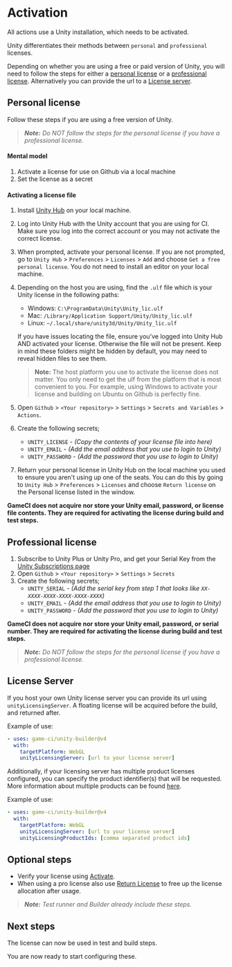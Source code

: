 # Activation

All actions use a Unity installation, which needs to be activated.

Unity differentiates their methods between `personal` and `professional` licenses.

Depending on whether you are using a free or paid version of Unity, you will need to follow the
steps for either a [personal license](#personal-license) or a
[professional license](#professional-license). Alternatively you can provide the url to a
[License server](#license-server).

## Personal license

Follow these steps if you are using a free version of Unity.

> _**Note:** Do NOT follow the steps for the personal license if you have a professional license._

#### Mental model

1. Activate a license for use on Github via a local machine
2. Set the license as a secret

#### Activating a license file

1. Install [Unity Hub](https://unity.com/download) on your local machine.
2. Log into Unity Hub with the Unity account that you are using for CI. Make sure you log into the
   correct account or you may not activate the correct license.
3. When prompted, activate your personal license. If you are not prompted, go to `Unity Hub` >
   `Preferences` > `Licenses` > `Add` and choose `Get a free personal license`. You do not need to
   install an editor on your local machine.
4. Depending on the host you are using, find the `.ulf` file which is your Unity license in the
   following paths:

   - Windows: `C:\ProgramData\Unity\Unity_lic.ulf`
   - Mac: `/Library/Application Support/Unity/Unity_lic.ulf`
   - Linux: `~/.local/share/unity3d/Unity/Unity_lic.ulf`

   If you have issues locating the file, ensure you've logged into Unity Hub AND activated your
   license. Otherwise the file will not be present. Keep in mind these folders might be hidden by
   default, you may need to reveal hidden files to see them.

   > **Note:** The host platform you use to activate the license does not matter. You only need to
   > get the ulf from the platform that is most convenient to you. For example, using Windows to
   > activate your license and building on Ubuntu on Github is perfectly fine.

5. Open `Github` > `<Your repository>` > `Settings` > `Secrets and Variables` > `Actions`.
6. Create the following secrets;
   - `UNITY_LICENSE` - _(Copy the contents of your license file into here)_
   - `UNITY_EMAIL` - _(Add the email address that you use to login to Unity)_
   - `UNITY_PASSWORD` - _(Add the password that you use to login to Unity)_
7. Return your personal license in Unity Hub on the local machine you used to ensure you aren't
   using up one of the seats. You can do this by going to `Unity Hub` > `Preferences` > `Licenses`
   and choose `Return license` on the Personal license listed in the window.

**GameCI does not acquire nor store your Unity email, password, or license file contents. They are
required for activating the license during build and test steps.**

## Professional license

1. Subscribe to Unity Plus or Unity Pro, and get your Serial Key from the
   [Unity Subscriptions page](https://id.unity.com/en/subscriptions)
2. Open `Github` > `<Your repository>` > `Settings` > `Secrets`
3. Create the following secrets;
   - `UNITY_SERIAL` - _(Add the serial key from step 1 that looks like
     `XX-XXXX-XXXX-XXXX-XXXX-XXXX`)_
   - `UNITY_EMAIL` - _(Add the email address that you use to login to Unity)_
   - `UNITY_PASSWORD` - _(Add the password that you use to login to Unity)_

**GameCI does not acquire nor store your Unity email, password, or serial number. They are required
for activating the license during build and test steps.**

> _**Note:** Do NOT follow the steps for the personal license if you have a professional license._

## License Server

If you host your own Unity license server you can provide its url using `unityLicensingServer`. A
floating license will be acquired before the build, and returned after.

Example of use:

```yaml
- uses: game-ci/unity-builder@v4
  with:
    targetPlatform: WebGL
    unityLicensingServer: [url to your license server]
```

Additionally, if your licensing server has multiple product licenses configured, you can specify the
product identifier(s) that will be requested. More information about multiple products can be found
[here](https://docs.unity.com/licensing/en-us/manual/ServerSetup-test#Support_for_multiple_product_licenses).

Example of use:

```yaml
- uses: game-ci/unity-builder@v4
  with:
    targetPlatform: WebGL
    unityLicensingServer: [url to your license server]
    unityLicensingProductIds: [comma separated product ids]
```

## Optional steps

- Verify your license using [Activate](https://github.com/marketplace/actions/unity-activate).
- When using a pro license also use
  [Return License](https://github.com/marketplace/actions/unity-return-license) to free up the
  license allocation after usage.

> _**Note:** Test runner and Builder already include these steps._

## Next steps

The license can now be used in test and build steps.

You are now ready to start configuring these.
